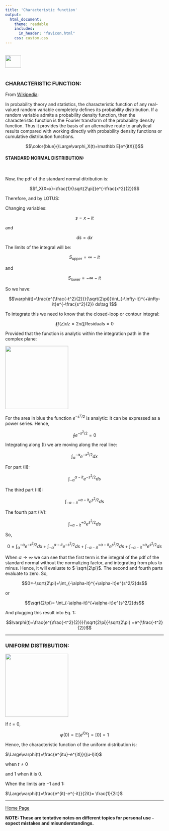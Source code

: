 ```yaml
---
title: 'Characteristic function'
output: 
  html_document:
    theme: readable
    includes:
      in_header: "favicon.html" 
    css: custom.css
---
```


<br>
<a href="http://rinterested.github.io/statistics/index.html">
<img HEIGHT="40" WIDTH="50" src="logo.PNG"></a>
<br><br>


### CHARACTERISTIC FUNCTION:

From [Wikipedia](https://en.wikipedia.org/wiki/Characteristic_function_(probability_theory)):

In probability theory and statistics, the characteristic function of any real-valued random variable completely defines its probability distribution. If a random variable admits a probability density function, then the characteristic function is the Fourier transform of the probability density function. Thus it provides the basis of an alternative route to analytical results compared with working directly with probability density functions or cumulative distribution functions. 


$$\color{blue}{\Large\varphi_X(t)=\mathbb E[e^{itX}]}$$


#### STANDARD NORMAL DISTRIBUTION:
<br>

Now, the pdf of the standard normal ditribution is:

$$f_X(X=x)=\frac{1}{\sqrt{2\pi}}e^{-\frac{x^2}{2}}$$

Therefore, and by LOTUS:

\begin{align}\Large \varphi(t) &= \mathbb E[e^itX]\\
&= \int_{-\infty}^{+\infty} e^{itX} \frac{1}{\sqrt{2\pi}}e^{-\frac{x^2}{2}} dx\\
&=\int_{-\infty}^{+\infty} \color{blue}{\frac{e^{\frac{-t^2}{2}}}{\sqrt{2\pi}}e^{\frac{t^2}{2}}}e^{itx} e^{-\frac{x^2}{2}} dx\\
&=\frac{e^{\frac{-t^2}{2}}}{\sqrt{2\pi}}\int_{-\infty}^{+\infty}e^{\frac{t^2}{2}}e^{itx} e^{-\frac{x^2}{2}} dx\\
&=\frac{e^{\frac{-t^2}{2}}}{\sqrt{2\pi}}\int_{-\infty}^{+\infty}e^{-\frac{(x-it)^2}{2}} dx\\
\end{align}

Changing variables: 

$$s = x-it$$

and

$$ds = dx$$

The limits of the integral will be:

$$S_{\text{upper}}= \infty - it$$

and

$$S_{\text{lower}}= -\infty - it$$

So we have:

$$\varphi(t)=\frac{e^{\frac{-t^2}{2}}}{\sqrt{2\pi}}\int_{-\infty-it}^{+\infty-it}e^{-\frac{s^2}{2}} ds\tag 1$$

To integrate this we need to know that the closed-loop or contour integral:

$$\oint f(z) dz = 2\pi i \sum \text{Residuals}=0$$

Provided that the function is analytic within the integration path in the complex plane:

<img height="200"  src="https://cloud.githubusercontent.com/assets/9312897/21082449/a65be9f4-bfa9-11e6-9f9c-0854f1cddea9.png">

For the area in blue the function $e^{-s^2/2}$ is analytic: it can be expressed as a power series. Hence,

$$\oint e^{-s^2/2}=0$$

Integrating along (I) we are moving along the real line:

$$\int_{\alpha}^{-\alpha}e^{-x^2/2}dx$$

For part (II):

$$\int_{-\alpha}^{\alpha-it}e^{-s^2/2}ds$$

The third part (III):

$$\int_{-\alpha-it}^{+\alpha-it}e^{s^2/2}ds$$

The fourth part (IV):

$$\int_{+\alpha-it}^{+\alpha}e^{s^2/2}ds$$

So,

$$0= \int_{\alpha}^{-\alpha}e^{-x^2/2}dx + \int_{-\alpha}^{\alpha-it}e^{-s^2/2}ds + \int_{-\alpha-it}^{+\alpha-it}e^{s^2/2}ds + \int_{+\alpha-it}^{+\alpha}e^{s^2/2}ds$$ 

When $\alpha \to \infty$ we can see that the first term is the integral of the pdf of the standard normal without the normalizing factor, and integrating from plus to minus. Hence, it will evaluate to $-\sqrt{2\pi}$. The second and fourth parts evaluate to zero. So,

$$0=-\sqrt{2\pi}+\int_{-\alpha-it}^{+\alpha-it}e^{s^2/2}ds$$

or

$$\sqrt{2\pi}= \int_{-\alpha-it}^{+\alpha-it}e^{s^2/2}ds$$

And plugging this result into Eq. 1:

$$\varphi(t)=\frac{e^{\frac{-t^2}{2}}}{\sqrt{2\pi}}\sqrt{2\pi} =e^{\frac{-t^2}{2}}$$

---

### UNIFORM DISTRIBUTION:


<img height="200"  src="https://cloud.githubusercontent.com/assets/9312897/21082647/ca2d7f42-bfad-11e6-97b3-065b0635fde1.png">


If $t=0$,

$$\varphi(0)=\mathbb E[e^{i0x}]=\mathbb [0]=1$$

Hence, the characteristic function of the uniform distribution is:

$\Large\varphi(t)=\frac{e^{itu}-e^{itl}}{(u-l)it}$

when $t\neq 0$

and $1$ when it is $0.$

When the limits are $-1$ and $1$:

$\Large\varphi(t)=\frac{e^{it}-e^{-it}}{2it}= \frac{1}{2it}$

---
<a href="http://rinterested.github.io/statistics/index.html">Home Page</a>

**NOTE: These are tentative notes on different topics for personal use - expect mistakes and misunderstandings.**